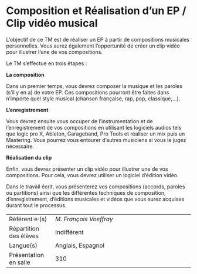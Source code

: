 # Composition et Réalisation d'un EP / Clip vidéo musical

L'objectif de ce TM est de réaliser un EP à partir de compositions
musicales personnelles. Vous aurez également l'opportunité de créer un
clip vidéo pour illustrer l'une de vos compositions.

Le TM s'effectue en trois étapes : 

**La composition**

Dans un premier temps, vous devrez composer la musique et les paroles
(s'il y en a) de votre EP. Ces compositions pourront être faites dans
n'importe quel style musical (chanson française, rap, pop,
classique,...).

**L'enregistrement**

Vous devrez ensuite vous occuper de l'instrumentation et de
l'enregistrement de vos compositions en utilisant les logiciels audios
tels que logic pro X, Ableton, Garageband, Pro Tools et réaliser un mix
puis un Mastering. Vous pourrez vous entourer d'autres musiciens si vous
le jugez nécessaire.

**Réalisation du clip**

Enfin, vous devrez présenter un clip vidéo pour illustrer une de vos
compositions. Pour cela, vous devrez utiliser un logiciel d'édition
vidéo.

Dans le travail écrit, vous présenterez vos compositions (accords,
paroles ou partitions) ainsi que les différentes techniques de
composition, d'enregistrement, d'éditions musicales et vidéos que vous
aurez acquises durant tout le processus.

::: {.small data-latex=""}
|                        |                                            |
| :------------- | :----------------------------------------- |
| Référent·e·(s)         | _M. François Voeffray_                              |
| Répartition des élèves | Indifférent                                |
| Langue(s)              | Anglais, Espagnol                                |
| Présentation en salle  | 310                                  |
:::